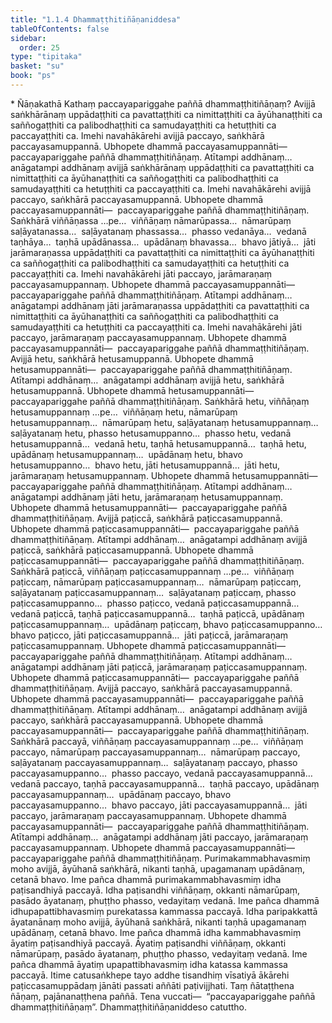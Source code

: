```yaml
---
title: "1.1.4 Dhammaṭṭhitiñāṇaniddesa"
tableOfContents: false
sidebar:
  order: 25
type: "tipitaka"
basket: "su"
book: "ps"
---
```



<DynamicBreadcrumb />

<Paragraph type="center" book="ps">
* Ñāṇakathā
</Paragraph>


<Division number="45" book="ps" bookNo="26" page="3">

<Paragraph number="337" book="ps">
Kathaṃ paccayapariggahe paññā dhammaṭṭhitiñāṇaṃ? Avijjā saṅkhārānaṃ uppādaṭṭhiti ca pavattaṭṭhiti ca nimittaṭṭhiti ca āyūhanaṭṭhiti ca saññogaṭṭhiti ca palibodhaṭṭhiti ca samudayaṭṭhiti ca hetuṭṭhiti ca paccayaṭṭhiti ca. Imehi navahākārehi avijjā paccayo, saṅkhārā paccayasamuppannā. Ubhopete dhammā paccayasamuppannāti—  paccayapariggahe paññā dhammaṭṭhitiñāṇaṃ. Atītampi addhānaṃ…  anāgatampi addhānaṃ avijjā saṅkhārānaṃ uppādaṭṭhiti ca pavattaṭṭhiti ca nimittaṭṭhiti ca āyūhanaṭṭhiti ca saññogaṭṭhiti ca palibodhaṭṭhiti ca samudayaṭṭhiti ca hetuṭṭhiti ca paccayaṭṭhiti ca. Imehi navahākārehi avijjā paccayo, saṅkhārā paccayasamuppannā. Ubhopete dhammā paccayasamuppannāti—  paccayapariggahe paññā dhammaṭṭhitiñāṇaṃ.
</Paragraph>

<Paragraph number="338" book="ps">
Saṅkhārā viññāṇassa …pe…  viññāṇaṃ nāmarūpassa…  nāmarūpaṃ saḷāyatanassa…  saḷāyatanaṃ phassassa…  phasso vedanāya…  vedanā taṇhāya…  taṇhā upādānassa…  upādānaṃ bhavassa…  bhavo jātiyā…  jāti jarāmaraṇassa uppādaṭṭhiti ca pavattaṭṭhiti ca nimittaṭṭhiti ca āyūhanaṭṭhiti ca saññogaṭṭhiti ca palibodhaṭṭhiti ca samudayaṭṭhiti ca hetuṭṭhiti ca paccayaṭṭhiti ca. Imehi navahākārehi jāti paccayo, jarāmaraṇaṃ paccayasamuppannaṃ. Ubhopete dhammā paccayasamuppannāti—  paccayapariggahe paññā dhammaṭṭhitiñāṇaṃ. Atītampi addhānaṃ…  anāgatampi addhānaṃ jāti jarāmaraṇassa uppādaṭṭhiti ca pavattaṭṭhiti ca nimittaṭṭhiti ca āyūhanaṭṭhiti ca saññogaṭṭhiti ca palibodhaṭṭhiti ca samudayaṭṭhiti ca hetuṭṭhiti ca paccayaṭṭhiti ca. Imehi navahākārehi jāti paccayo, jarāmaraṇaṃ paccayasamuppannaṃ. Ubhopete dhammā paccayasamuppannāti—  paccayapariggahe paññā dhammaṭṭhitiñāṇaṃ.
</Paragraph>

</Division>
<Division number="46" book="ps" bookNo="26" page="3">

<Paragraph number="339" book="ps">
Avijjā hetu, saṅkhārā hetusamuppannā. Ubhopete dhammā hetusamuppannāti—  paccayapariggahe paññā dhammaṭṭhitiñāṇaṃ. Atītampi addhānaṃ…  anāgatampi addhānaṃ avijjā hetu, saṅkhārā hetusamuppannā. Ubhopete dhammā hetusamuppannāti—  paccayapariggahe paññā dhammaṭṭhitiñāṇaṃ.
</Paragraph>

<Paragraph number="340" book="ps">
Saṅkhārā hetu, viññāṇaṃ hetusamuppannaṃ …pe…  viññāṇaṃ hetu, nāmarūpaṃ hetusamuppannaṃ…  nāmarūpaṃ hetu, saḷāyatanaṃ hetusamuppannaṃ…  saḷāyatanaṃ hetu, phasso hetusamuppanno…  phasso hetu, vedanā hetusamuppannā…  vedanā hetu, taṇhā hetusamuppannā…  taṇhā hetu, upādānaṃ hetusamuppannaṃ…  upādānaṃ hetu, bhavo hetusamuppanno…  bhavo hetu, jāti hetusamuppannā…  jāti hetu, jarāmaraṇaṃ hetusamuppannaṃ. Ubhopete dhammā hetusamuppannāti—  paccayapariggahe paññā dhammaṭṭhitiñāṇaṃ. Atītampi addhānaṃ…  anāgatampi addhānaṃ jāti hetu, jarāmaraṇaṃ hetusamuppannaṃ. Ubhopete dhammā hetusamuppannāti—  paccayapariggahe paññā dhammaṭṭhitiñāṇaṃ.
</Paragraph>

<Paragraph number="341" book="ps">
Avijjā paṭiccā, saṅkhārā paṭiccasamuppannā. Ubhopete dhammā paṭiccasamuppannāti—  paccayapariggahe paññā dhammaṭṭhitiñāṇaṃ. Atītampi addhānaṃ…  anāgatampi addhānaṃ avijjā paṭiccā, saṅkhārā paṭiccasamuppannā. Ubhopete dhammā paṭiccasamuppannāti—  paccayapariggahe paññā dhammaṭṭhitiñāṇaṃ.
</Paragraph>

<Paragraph number="342" book="ps">
Saṅkhārā paṭiccā, viññāṇaṃ paṭiccasamuppannaṃ …pe…  viññāṇaṃ paṭiccaṃ, nāmarūpaṃ paṭiccasamuppannaṃ…  nāmarūpaṃ paṭiccaṃ, saḷāyatanaṃ paṭiccasamuppannaṃ…  saḷāyatanaṃ paṭiccaṃ, phasso paṭiccasamuppanno…  phasso paṭicco, vedanā paṭiccasamuppannā…  vedanā paṭiccā, taṇhā paṭiccasamuppannā…  taṇhā paṭiccā, upādānaṃ paṭiccasamuppannaṃ…  upādānaṃ paṭiccaṃ, bhavo paṭiccasamuppanno…  bhavo paṭicco, jāti paṭiccasamuppannā…  jāti paṭiccā, jarāmaraṇaṃ paṭiccasamuppannaṃ. Ubhopete dhammā paṭiccasamuppannāti—  paccayapariggahe paññā dhammaṭṭhitiñāṇaṃ. Atītampi addhānaṃ…  anāgatampi addhānaṃ jāti paṭiccā, jarāmaraṇaṃ paṭiccasamuppannaṃ. Ubhopete dhammā paṭiccasamuppannāti—  paccayapariggahe paññā dhammaṭṭhitiñāṇaṃ.
</Paragraph>

<Paragraph number="343" book="ps">
Avijjā paccayo, saṅkhārā paccayasamuppannā. Ubhopete dhammā paccayasamuppannāti—  paccayapariggahe paññā dhammaṭṭhitiñāṇaṃ. Atītampi addhānaṃ…  anāgatampi addhānaṃ avijjā paccayo, saṅkhārā paccayasamuppannā. Ubhopete dhammā paccayasamuppannāti—  paccayapariggahe paññā dhammaṭṭhitiñāṇaṃ.
</Paragraph>

<Paragraph number="344" book="ps">
Saṅkhārā paccayā, viññāṇaṃ paccayasamuppannaṃ …pe…  viññāṇaṃ paccayo, nāmarūpaṃ paccayasamuppannaṃ…  nāmarūpaṃ paccayo, saḷāyatanaṃ paccayasamuppannaṃ…  saḷāyatanaṃ paccayo, phasso paccayasamuppanno…  phasso paccayo, vedanā paccayasamuppannā…  vedanā paccayo, taṇhā paccayasamuppannā…  taṇhā paccayo, upādānaṃ paccayasamuppannaṃ…  upādānaṃ paccayo, bhavo paccayasamuppanno…  bhavo paccayo, jāti paccayasamuppannā…  jāti paccayo, jarāmaraṇaṃ paccayasamuppannaṃ. Ubhopete dhammā paccayasamuppannāti—  paccayapariggahe paññā dhammaṭṭhitiñāṇaṃ. Atītampi addhānaṃ…  anāgatampi addhānaṃ jāti paccayo, jarāmaraṇaṃ paccayasamuppannaṃ. Ubhopete dhammā paccayasamuppannāti—  paccayapariggahe paññā dhammaṭṭhitiñāṇaṃ.
</Paragraph>

</Division>
<Division number="47" book="ps" bookNo="26" page="3">

<Paragraph number="345" book="ps">
Purimakammabhavasmiṃ moho avijjā, āyūhanā saṅkhārā, nikanti taṇhā, upagamanaṃ upādānaṃ, cetanā bhavo. Ime pañca dhammā purimakammabhavasmiṃ idha paṭisandhiyā paccayā. Idha paṭisandhi viññāṇaṃ, okkanti nāmarūpaṃ, pasādo āyatanaṃ, phuṭṭho phasso, vedayitaṃ vedanā. Ime pañca dhammā idhupapattibhavasmiṃ purekatassa kammassa paccayā. Idha paripakkattā āyatanānaṃ moho avijjā, āyūhanā saṅkhārā, nikanti taṇhā upagamanaṃ upādānaṃ, cetanā bhavo. Ime pañca dhammā idha kammabhavasmiṃ āyatiṃ paṭisandhiyā paccayā. Āyatiṃ paṭisandhi viññāṇaṃ, okkanti nāmarūpaṃ, pasādo āyatanaṃ, phuṭṭho phasso, vedayitaṃ vedanā. Ime pañca dhammā āyatiṃ upapattibhavasmiṃ idha katassa kammassa paccayā. Itime catusaṅkhepe tayo addhe tisandhiṃ vīsatiyā ākārehi paṭiccasamuppādaṃ jānāti passati aññāti paṭivijjhati. Taṃ ñātaṭṭhena ñāṇaṃ, pajānanaṭṭhena paññā. Tena vuccati—  “paccayapariggahe paññā dhammaṭṭhitiñāṇaṃ”.

</Paragraph>
</Division>

<Paragraph number="346" type="center" book="ps">
Dhammaṭṭhitiñāṇaniddeso catuttho.
</Paragraph>